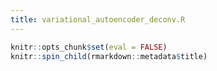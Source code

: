 ```yaml
---
title: variational_autoencoder_deconv.R
---
```


```r
knitr::opts_chunk$set(eval = FALSE)
knitr::spin_child(rmarkdown::metadata$title)
```
